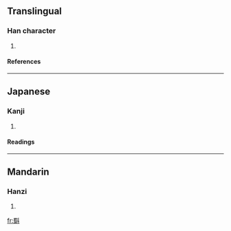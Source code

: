 ==Translingual==
===Han character===
{{Han char|rn=68|rad=斗|as=13|sn=17|four=|canj=田戈卜十 (WIYJ)}}
# {{defn|Han|sort=斗13}}
====References====
{{Han ref|kx=0478.290|dkj=13529|dj=0837.190|hdz=32256.100|uh=65A3|ud=26019}}
----
==Japanese==
===Kanji===
{{ja-kanji|grade=|rs=斗13}}
# {{defn|Japanese}} 
====Readings====
{{ja-readings|on=[[しゅく]] (shuku), [[とう]] (tō), [[つ]] (tsu), [[しょく]] (shoku), [[そく]] (soku)|kun=[[かえあう]] (kaeau), [[くらべる]] (kuraberu), [[はかる]] (hakaru)}}
----
==Mandarin==
===Hanzi===
{{cmn-hanzi|pin=[[chù]] ([[chu4]])|wg=ch'u<sup>4</sup>}}
# {{defn|Mandarin}}

[[fr:斣]]